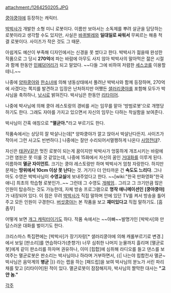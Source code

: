 attachment:/1264250205.JPG

[[쿵야쿵야]]에 등장하는 캐릭터.

[[박박사]]가 개발한 소형 미니 로봇이다. 이름만 보아서는 소독제를 뿌려 살균을 담당하는 로봇이라고 생각할 수도 있지만, 사실은 [[바퀴벌레]]와 '''일대일로 싸워서''' 무찌르는 해충 척결 로봇이다. 사이즈가 작은 것도 그 때문.

아쉽게도 예산이 부족해 디자인에서는 신경을 못 썼다고 한다. 박박사가 젊을때 완성한 작품으로 그 당시 '''270억'''에 파는 바람에 아무도 사지 않아 박박사의 말아먹은 젊은 시절과 함께 한동안 [[민폐]]덩어리가 되고 말았다. ~~다들 그에 비하여 저렴한 [[세스코]]를 이용할테니.~~ 

나중에 [[양파쿵야]]와 [[한소녀]]에 의해 냉동상태에서 풀려난 박박사와 함께 등장하며, 270억에 사겠다는 쪽지를 발견하고 입장은 난처하지만 어쨌든 [[샐러리쿵야]]를 포함해 모두가 박사님을 축하하나, [[낚시]]로 밝혀진다. 박사님은 한동안 [[리타이어]].

나중에 박사님에 의해 쿵야 레스토랑의 경비를 서는 임무를 맡아 '방범로봇'으로 개명당하기도 한다. 그래도 자아를 가지고 있으면서 자신의 임무는 다하는 착실함을 보여준다.

박사님이 간혹 애칭으로 '''"멸균아."'''라고 부르기도 한다.

작품속에서는 상당히 잘 박살나는데[* 양파쿵야가 깔고 앉아서 박살난다든지. 사이즈가 작아서 그런 사고도 빈번하다.] 나중에는 잘만 수리되어서멀쩡하게 나온다 [[사망전대]]?.  

자신은 [[태권V]]같은 멋진 로봇이 되는게 꿈이지만 박박사가 엉뚱하게 개조시키는 바람에 그런 염원은 못 이룰 것 같았는데, 나중에 15화에서 자신의 꿈인 [[거대화]]를 이루게 된다. 이름하여 '''멸균 자이언트'''. 크기는 쿵야 레스토랑만 하며 박박사거 엄청 자랑한다. 
하지만 문제는 '''땅위에서 10cm 이상 못 난다'''는 것. 거기다 더 안타까운 건 '''속도도 느리다'''.
그나마도 수영은 박박사님이 '''수영교실'''에 보내주었다고 한다. ~~[wiki:"한국 만화영화"한국애니] 최초의 학습형 로봇인가..~~  그런데 그 수영도 [[개]]헤엄.. 그리고 그 크기만큼 많은 인원이 탑승하는 것도 가능한데, 자체 방송 프로그램으로 '''명작 애니메이션인''' '''[쿵야쿵야]'''가 내장되어 있다. 이 점은 무려 [[박박사]]가 직접 말하며 안에 있던 TV를 켜서 방송을 틀어주고 모든 인원이 구경한다. [[버섯쿵야]]는 본 작품을 보고 '''재미있다고''' 직접 말하기도. [흠좀무]

어떻게 보면 [[개그 캐릭터]]이기도 하다. 작품 속에서는 ~~아빠~~발명가인 [박박사]와 만담스러운 대화를 벌이기도 한다.

크리스마스 특집편에는 [박박사]가 장기자랑[* 샐러리쿵야에 의해 캐롤부르기로 변경.]에서 보일 [판소리]를 연습하다가(춘향가) 너무 심취한 나머지 눈물까지 흘리며 [멸균로봇]에게 같이 판소리를 하자며 권유하나,  이미 [힙합]에 심취해 라디오를 들고 댄스를 보여주는 멸균로봇은 판소리는 박사님이나 하라며 거부하면서,
{{|
나는야 힙합전사 멸균~ 박사님은 음악계의 '''병균'''
|}}
라는 랩을 하는 [패드립]을 보여 박사님의 분노가 서린 파리채를 맞고 [리타이어]된 적이 있다. 멸균로봇이 잠잠해지자, 박사님의 짤막한 대사는 '''"고얀 놈."'''  
 

[[각주]] 






 





